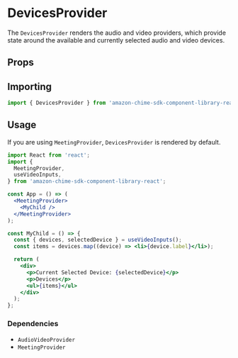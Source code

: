 
<Meta title="SDK Providers/DevicesProvider" />

# DevicesProvider

The `DevicesProvider` renders the audio and video providers, which provide state around the available and currently selected audio and video devices.

## Props

<ArgTypes of={DevicesProvider} />

## Importing

```jsx
import { DevicesProvider } from 'amazon-chime-sdk-component-library-react';
```

## Usage

If you are using `MeetingProvider`, `DevicesProvider` is rendered by default.

```jsx
import React from 'react';
import {
  MeetingProvider,
  useVideoInputs,
} from 'amazon-chime-sdk-component-library-react';

const App = () => (
  <MeetingProvider>
    <MyChild />
  </MeetingProvider>
);

const MyChild = () => {
  const { devices, selectedDevice } = useVideoInputs();
  const items = devices.map((device) => <li>{device.label}</li>);

  return (
    <div>
      <p>Current Selected Device: {selectedDevice}</p>
      <p>Devices</p>
      <ul>{items}</ul>
    </div>
  );
};
```

### Dependencies

- `AudioVideoProvider`
- `MeetingProvider`
